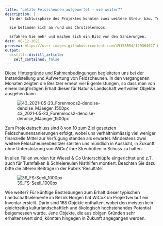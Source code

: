 ```yaml
---
title: "Letzte Feldscheunen aufgewertet - wie weiter?"
description: |
  In der Schlussphase des Projektes konnten zwei weitere Streu- bzw. Torfhütten in Stand gestellt und mit Strukturen für Wiesel & Co ausgestattet werden.
  
  Sie befinden sich am rund ums Chrutzelenmoos.
  
  Erfahren Sie mehr und machen sich ein Bild von den Sanierungen.
date: 08-12-2021
preview: https://user-images.githubusercontent.com/49158554/129364027-619afe7b-d105-45bf-842a-20a833fadfa6.jpg
output:
  distill::distill_article:
    self_contained: false
---
```


[Diese Hintergründe und Rahmenbedingungen](/projekt-massnahmen/62-wir-unterstuetzen-die-instanstellung-/) begleiteten uns bei der Instandstellung und Aufwertung von Feldscheunen. 
In den vergangenen Monaten zeigten die Besitzer erneut viel Eigenleistungen, so dass man von einem langfristigen Erhalt dieser für Natur & Landschaft wertvollen Objekte ausgehen kann.

![43_2021-05-23_Forenmoos2-denoise-denoise_MJaeger_1500px](https://user-images.githubusercontent.com/49158554/128791183-69f69152-4a43-4ae4-aa13-73737174a43e.jpg)


Zum Projektabschluss sind 8 von 10 zum Ziel gesetzten Feldscheunensanierungen erfolgt, wobei uns verhältnismässig viel weniger finanzielle Mittel zur Verfügung standen als erwartet. 
Mindestens zwei weitere Feldscheunenbesitzer stellten uns mündlich in Aussicht, in Zukunft ohne Unterstützung von WiCoZ ihre Streuhütten in Schuss zu halten. 

In allen Fällen wurden für Wiesel & Co Unterschlüpfe eingerichtet und z.T. auch für Turmfalken & Schleiereulen Nisthilfen montiert. 
Beachten Sie dazu bitte die älteren Beiträge in der Rubrik 'Resultate'.

![39_FS-Seeli_1000px](https://user-images.githubusercontent.com/49158554/128788707-3dd05719-97b0-4dc3-a992-4b04f0a0c445.jpg)

Wie weiter? 
Für künftige Bestrebungen zum Erhalt dieser typischen Landschaftselemente im Bezirk Horgen hat WiCoZ im Projektverlauf ein Inventar erstellt. Darin sind 168 Objekte enthalten, wobei den meisten kein gleichzeitig kulturlandschaftlich und ökologisch hochstehendes Potential beigemessen wurde. Jene Objekte, die aus obigen Gründen sehr erhaltenswert sind, könnten hingegen in Zukunft angegangen werden. 
